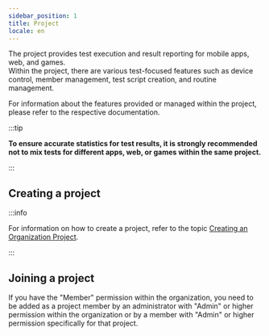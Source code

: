 ```yaml
---
sidebar_position: 1
title: Project
locale: en
---
```


The project provides test execution and result reporting for mobile apps, web, and games.  
Within the project, there are various test-focused features such as device control, member management, test script creation, and routine management.

For information about the features provided or managed within the project, please refer to the respective documentation.

:::tip

**To ensure accurate statistics for test results, it is strongly recommended not to mix tests for different apps, web, or games within the same project.**

:::

## Creating a project

:::info

For information on how to create a project, refer to the topic <a href='/management/organization/project'>Creating an Organization Project</a>.

:::

## Joining a project

If you have the "Member" permission within the organization, you need to be added as a project member by an administrator with "Admin" or higher permission within the organization or by a member with "Admin" or higher permission specifically for that project.

